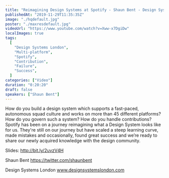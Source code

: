 ```yaml
---
title: "Reimagining Design Systems at Spotify - Shaun Bent - Design Systems London 2019"
publishedAt: "2019-11-29T11:35:35Z"
image: "./hqdefault.jpg"
poster: "./maxresdefault.jpg"
videoUrl: "https://www.youtube.com/watch?v=Xww-x7DgiDw"
localImages: true
tags:
  [
    "Design Systems London",
    "Multi-platform",
    "Spotify",
    "Contribution",
    "Failure",
    "Success",
  ]
categories: ["Video"]
duration: "0:20:20"
draft: false
speakers: ["Shaun Bent"]
---
```


How do you build a design system which supports a fast-paced, autonomous squad culture and works on more than 45 different platforms? How do you govern such a system? How do you handle contributions? Spotify has been on a journey reimagining what a Design System looks like for us. They're still on our journey but have scaled a steep learning curve, made mistakes and occasionally, found great success and we’re ready to share our newly acquired knowledge with the design community.

Slides: http://bit.ly/2uvzV4H

Shaun Bent
https://twitter.com/shaunbent

Design Systems London
www.designsystemslondon.com
